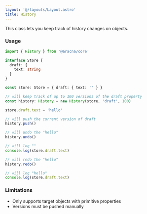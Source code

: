 ```yaml
---
layout: '@/layouts/Layout.astro'
title: History
---
```


This class lets you keep track of history changes on objects.

### Usage

```ts
import { History } from '@aracna/core'

interface Store {
  draft: {
    text: string
  }
}

const store: Store = { draft: { text: '' } }

// will keep track of up to 100 versions of the draft property
const history: History = new History(store, 'draft', 100)

store.draft.text = 'hello'

// will push the current version of draft
history.push()

// will undo the "hello"
history.undo()

// will log ""
console.log(store.draft.text)

// will redo the "hello"
history.redo()

// will log "hello"
console.log(store.draft.text)
```

### Limitations

- Only supports target objects with primitive properties
- Versions must be pushed manually

